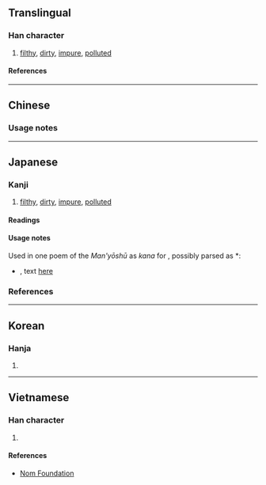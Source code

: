 {{also|汚|污}}
{{character info/new}}
==Translingual==

===Han character===
{{Han char|rn=85|rad=水|as=03|sn=6|four=31140|canj=EMD|ids=⿰氵于}}

# [[filthy]], [[dirty]], [[impure]], [[polluted]]

====References====
{{Han ref|kx=0605.130|dkj=17132|dj=0999.050|hdz=31550.070|uh=6C59}}

----

==Chinese==
{{zh-see|污}}

===Usage notes===
{{Chinese-region variant characters|汙|污}}

----

==Japanese==

===Kanji===
{{ja-kanji|grade=|rs=水03}}

# [[filthy]], [[dirty]], [[impure]], [[polluted]]

====Readings====
{{ja-readings
|goon=う
|kanon=お<を
|kanyoon=わ
|kun=きたな-い, けが-す, けが-れる, とごす, けが-らわし.い, よご-す, よご-れる
}}

====Usage notes====
Used in one poem of the ''Man'yōshū'' as {{m|ja|借音|tr=shakuon}} ''kana'' for {{IPAfont|⟨u⟩}}, possibly parsed as *{{IPAchar|/wu/}}:
* {{RQ:Manyoshu|5|837}}, text [http://jti.lib.virginia.edu/japanese/manyoshu/Man5Yos.html#837 here]
*: {{ja-usex|m=波流能努尓 奈久夜'''汙'''隅比須 奈都氣牟得 和何弊能曽能尓 '''汙'''米何波奈佐久　<sub>(笇師 志%氏 大道)</sub>|m_kana=はるののに なくや'''う'''ぐひす なつけむと わがへのそのに '''う'''めがはなさく　<sub>(さんし し%きの おほみち)</sub>|春の野に鳴くや鶯なつけむと我が家の園に梅が花%咲く|はる の の に なく や うぐひす なつけむ と わが へ の その に うめ が はな%-さく|rom=haru no no ni naku ya '''u'''guisu natsukemu to waga e no sono ni '''u'''me ga hana-saku (Sanshi Shiki no Ōmichi)|The warbler singing in the unplowed springtime fields―that it be content to live close at hand the plum blooms in my arbor now. (Master of Computation Shiki no Ōmichi)<ref>{{cite-book|1998|Edwin A. Cranston|The Gem-Glistening Cup|series=Volume 1 of A Waka Anthology|edition=illustrated, reprint|publisher=Stanford University Press|isbn=0804731578|page=546}}</ref>|sort=う}}

===References===
<references/>

----

==Korean==

===Hanja===
{{ko-hanja|오}}

# {{defn|lang=ko|sort=水03}}

----

==Vietnamese==

===Han character===
{{vi-readings|rs=水03|reading=ô}}

# {{defn|lang=vi|sort=水03}}

====References====
* [http://nomfoundation.org/common/nom_details.php?codepoint=6c59 Nom Foundation]